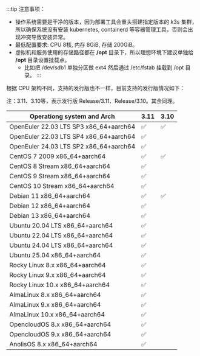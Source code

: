 :::tip 注意事项：

- 操作系统需要是干净的版本，因为部署工具会重头搭建指定版本的 k3s 集群，所以确保系统没有安装 kubernetes, containerd 等容器管理工具，否则会出现冲突导致安装异常。
- 最低配置要求: CPU 8核, 内存 8GiB, 存储 200GiB。
- 虚拟机和服务使用的存储路径都在 **/opt** 目录下，所以理想环境下建议单独给 **/opt** 目录设置挂载点。
    - 比如把 /dev/sdb1 单独分区做 ext4 然后通过 /etc/fstab 挂载到 /opt 目录。
:::


根据 CPU 架构不同，支持的发行版也不一样，目前支持的发行版情况如下：

注：3.11、3.10等，表示发行版 Release/3.11、Release/3.10。其余同理。

| Operationg system and Arch             | 3.11 | 3.10 |
| -------------------------------------- | ---- | ---- |
| OpenEuler 22.03 LTS SP3 x86_64+aarch64 | ✅    | ✅    |
| OpenEuler 22.03 LTS SP4 x86_64+aarch64 | ✅    |       |
| OpenEuler 24.03 LTS SP2 x86_64+aarch64 | ✅    |       |
| CentOS 7 2009 x86_64+aarch64           | ✅    | ✅    |
| CentOS 8 Stream x86_64+aarch64         | ✅    |       |
| CentOS 9 Stream x86_64+aarch64         | ✅    |       |
| CentOS 10 Stream x86_64+aarch64        | ✅    |       |
| Debian 11 x86_64+aarch64               | ✅    | ✅    |
| Debian 12 x86_64+aarch64               | ✅    |       |
| Debian 13 x86_64+aarch64               | ✅    |       |
| Ubuntu 20.04 LTS x86_64+aarch64        | ✅    |       |
| Ubuntu 22.04 LTS x86_64+aarch64        | ✅    |       |
| Ubuntu 24.04 LTS x86_64+aarch64        | ✅    |       |
| Ubuntu 25.04 x86_64+aarch64            | ✅    |       |
| Rocky Linux 8.x  x86_64+aarch64        | ✅    |       |
| Rocky Linux 9.x  x86_64+aarch64        | ✅    |       |
| Rocky Linux 10.x x86_64+aarch64        | ✅    |       |
| AlmaLinux 8.x  x86_64+aarch64          | ✅    |       |
| AlmaLinux 9.x  x86_64+aarch64          | ✅    |       |
| AlmaLinux 10.x x86_64+aarch64          | ✅    |       |
| OpencloudOS 8.x x86_64+aarch64         | ✅    |       |
| OpencloudOS 9.x x86_64+aarch64         | ✅    |       |
| AnolisOS 8.x x86_64+aarch64            | ✅    |       |
